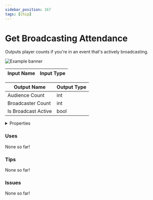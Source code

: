 ```yaml
---
sidebar_position: 167
tags: [Chip]
---
```


# Get Broadcasting Attendance

Outputs player counts if you're in an event that's actively broadcasting.



![Example banner](./assets/78f5a9f2-4e3d-4534-aada-4af3a551a953.svg)

| Input Name | Input Type |
|-----------|-----------|

| Output Name | Output Type |
|-----------|-----------|
| Audience Count | int |
| Broadcaster Count | int |
| Is Broadcast Active | bool |


<details>
  <summary>Properties</summary>
  <div>
    <div>
    <table>
      <thead>
        <tr>
          <th>Is beta required?</th>
          <th>❌</th>
        </tr>
        <tr>
          <th>Is this chip a trolling risk?</th>
          <th>❌</th>
        </tr>
        <tr>
          <th>Chip UUID</th>
          <th>78f5a9f2-4e3d-4534-aada-4af3a551a953</th>
        </tr>
      </thead>
    </table>
    </div>
  </div>
</details>

### Uses

None so far!

### Tips

None so far!

### Issues

None so far!